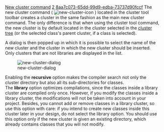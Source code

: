 [[Property:title|New cluster command]]
[[Property:weight|2]]
[[Property:uuid|8aa7c073-65dd-99d9-edba-73737d90fccf]]
The new cluster command (  [[Image:new-cluster-icon]] ) located in the cluster tool toolbar creates a cluster in the same fashion as the main new cluster command. The only difference is that when using the cluster tool command, the new cluster is by default located in the cluster selected in the [[System tree representation|cluster tree]]  (or the selected class's parent cluster, if a class is selected). 

A dialog is then popped up in which it is possible to select the name of the new cluster and the cluster in which the new cluster should be inserted. Only clusters that are not libraries are displayed in the list.

[[Image:new-cluster-dialog]]  

Enabling the '''recursive''' option makes the compiler search not only the cluster directory but also all its sub-directories for classes. <br/>
The '''library''' option optimizes compilations, since the classes inside a library cluster are compiled only once. However, if you modify the classes inside a library cluster, the modifications will not be taken into account in your project. Besides, you cannot add or remove classes in a library cluster, so use this option with care: if you intend to create new classes inside this cluster later in your design, do not select the library option. You should use this option only if the new cluster is given an existing directory, which already contains classes that you will not modify. 

{{tip| '''Tip''': You don't have to enter a path for the new cluster if you choose to create a sub-cluster: the new cluster directory will be a sub-directory of the directory of the parent cluster, and its name will be the name of the newly created cluster. }}




